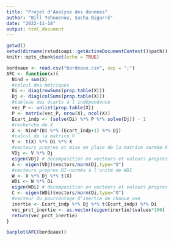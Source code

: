 ```yaml
---
title: "Projet d'Analyse des données"
author: "Bill Yehouenou, Sacha Bigarré"
date: "2022-11-18"
output: html_document
---
```


```r
getwd()
setwd(dirname(rstudioapi::getActiveDocumentContext()$path))
knitr::opts_chunk$set(echo = TRUE)
```

```r
bordeaux <- read.csv("bordeaux.csv", sep = ";")
AFC <- function(x){
  Nind = sum(X)
  #calcul des métriques
  Di <- diag(rowSums(prop.table(X)))
  Dj <- diag(colSums(prop.table(X)))
  #tableau des écarts à l'indépendance
  vec_P <- unlist(prop.table(X))
  P <- matrix(vec_P, nrow(X), ncol(X))
  Ecart_indp <- (solve(Di) %*% P %*% solve(Dj)) - 1
  #recherche de X
  X <- Nind*(Di %*% (Ecart_indp+1) %*% Dj)
  #calcul de la matrice V
  V <- t(X) %*% Di %*% X
  #vecteurs propres et mise en place de la matrice normée A
  VDj <- V %*% Dj
  eigen(VDj) # decomposition en vecteurs et valeurs propres
  A <- eigen(VDj)$vectors/norm(Dj,type="O")
  #vecteurs propres DI-normés à l'unité de WDI
  W <- X %*% Dj %*% t(X)
  WDi <- W %*% Di
  eigen(WDi) # decomposition en vecteurs et valeurs propres
  C <- eigen(WDi)$vectors/norm(Di,type="O")
  #vecteur du pourcentage d'inertie de chaque axe
  inertie <- Ecart_indp %*% Dj %*% t(Ecart_indp) %*% Di
  vec_prct_inertie <- as.vector(eigen(inertie)$values*100)
  return(vec_prct_inertie)
}

barplot(AFC(bordeaux))
```
